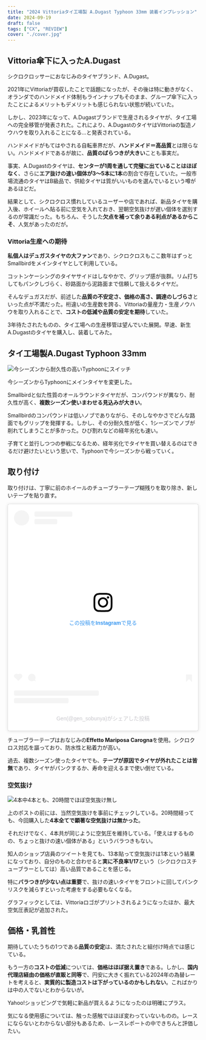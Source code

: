 ```yaml
---
title: "2024 Vittoriaタイ工場製 A.Dugast Typhoon 33mm 装着インプレッション"
date: 2024-09-19
draft: false
tags: ["CX", "REVIEW"]
cover: "./cover.jpg"
---
```


## Vittoria傘下に入ったA.Dugast

シクロクロッサーにおなじみのタイヤブランド、A.Dugast。

2021年にVittoriaが買収したことで話題になったが、その後は特に動きがなく、オランダでのハンドメイド体制もラインナップもそのまま、グループ傘下に入ったことによるメリットもデメリットも感じられない状態が続いていた。

しかし、2023年になって、A.Dugastブランドで生産されるタイヤが、タイ工場への完全移管が発表された。これにより、A.DugastのタイヤはVittoriaの製造ノウハウを取り入れることになる…と発表されている。

<SimpleLinkCard url="https://int.vittoria.com/blogs/magazine/vittoria-group-a-dugast" title="Vittoria Group Transforms Legacy: A New Chapter for A Dugast" />

ハンドメイドがもてはやされる自転車界だが、**ハンドメイド＝高品質**とは限らない。ハンドメイドであるが故に、**品質のばらつきが大きい**ことも事実だ。

事実、A.Dugastのタイヤは、**センターが1周を通して完璧に出ていることはほぼなく**、さらに**エア抜けの速い個体が3～5本に1本**の割合で存在していた。一般市場流通のタイヤはB級品で、供給タイヤは質がいいものを選んでいるという噂があるほどだ。

結果として、シクロクロス慣れしているユーザーや店であれば、新品タイヤを購入後、ホイールへ貼る前に空気を入れておき、翌朝空気抜けが遅い個体を選別するのが常識だった。もちろん、そうした**欠点を補って余りある利点があるからこそ**、人気があったのだが。

### Vittoria生産への期待

**私個人はデュガスタイヤの大ファン**であり、シクロクロスもここ数年はずっとSmallbirdをメインタイヤとして利用している。

コットンケーシングのタイヤサイドはしなやかで、グリップ感が抜群。リム打ちしてもパンクしづらく、砂路面から泥路面まで信頼して扱えるタイヤだ。

そんなデュガスだが、前述した**品質の不安定さ、価格の高さ、調達のしづらさ**といった点が不満だった。桁違いの生産数を誇る、Vittoriaの量産力・生産ノウハウを取り入れることで、**コストの低減や品質の安定を期待**していた。

3年待たされたものの、タイ工場への生産移管は望んでいた展開。早速、新生A.Dugastのタイヤを購入し、装着してみた。

## タイ工場製A.Dugast Typhoon 33mm

![今シーズンから耐久性の高いTyphoonにスイッチ](./typhoon.jpg)

今シーズンからTyphoonにメインタイヤを変更した。

Smallbirdと似た性質のオールラウンドタイヤだが、コンパウンドが異なり、耐久性が高く、**複数シーズン使いまわせる見込みが大きい**。

Smallbirdのコンパウンドは低いノブでありながら、そのしなやかさでどんな路面でもグリップを発揮する。しかし、その分耐久性が低く、1シーズンでノブが削れてしまうことが多かった。ひび割れなどの経年劣化も速い。

子育てと並行しつつの参戦になるため、経年劣化でタイヤを買い替えるのはできるだけ避けたいという思いで、Typhoonで今シーズンから戦っていく。

## 取り付け

取り付けは、丁寧に前のホイールのチューブラーテープ糊残りを取り除き、新しいテープを貼り直す。

<blockquote class="instagram-media" data-instgrm-permalink="https://www.instagram.com/reel/C_1afpWvCsY/?utm_source=ig_embed&amp;utm_campaign=loading" data-instgrm-version="14" style=" background:#FFF; border:0; border-radius:3px; box-shadow:0 0 1px 0 rgba(0,0,0,0.5),0 1px 10px 0 rgba(0,0,0,0.15); margin: 1px; max-width:540px; min-width:326px; padding:0; width:99.375%; width:-webkit-calc(100% - 2px); width:calc(100% - 2px);"><div style="padding:16px;"> <a href="https://www.instagram.com/reel/C_1afpWvCsY/?utm_source=ig_embed&amp;utm_campaign=loading" style=" background:#FFFFFF; line-height:0; padding:0 0; text-align:center; text-decoration:none; width:100%;" target="_blank"> <div style=" display: flex; flex-direction: row; align-items: center;"> <div style="background-color: #F4F4F4; border-radius: 50%; flex-grow: 0; height: 40px; margin-right: 14px; width: 40px;"></div> <div style="display: flex; flex-direction: column; flex-grow: 1; justify-content: center;"> <div style=" background-color: #F4F4F4; border-radius: 4px; flex-grow: 0; height: 14px; margin-bottom: 6px; width: 100px;"></div> <div style=" background-color: #F4F4F4; border-radius: 4px; flex-grow: 0; height: 14px; width: 60px;"></div></div></div><div style="padding: 19% 0;"></div> <div style="display:block; height:50px; margin:0 auto 12px; width:50px;"><svg width="50px" height="50px" viewBox="0 0 60 60" version="1.1" xmlns="https://www.w3.org/2000/svg" xmlns:xlink="https://www.w3.org/1999/xlink"><g stroke="none" stroke-width="1" fill="none" fill-rule="evenodd"><g transform="translate(-511.000000, -20.000000)" fill="#000000"><g><path d="M556.869,30.41 C554.814,30.41 553.148,32.076 553.148,34.131 C553.148,36.186 554.814,37.852 556.869,37.852 C558.924,37.852 560.59,36.186 560.59,34.131 C560.59,32.076 558.924,30.41 556.869,30.41 M541,60.657 C535.114,60.657 530.342,55.887 530.342,50 C530.342,44.114 535.114,39.342 541,39.342 C546.887,39.342 551.658,44.114 551.658,50 C551.658,55.887 546.887,60.657 541,60.657 M541,33.886 C532.1,33.886 524.886,41.1 524.886,50 C524.886,58.899 532.1,66.113 541,66.113 C549.9,66.113 557.115,58.899 557.115,50 C557.115,41.1 549.9,33.886 541,33.886 M565.378,62.101 C565.244,65.022 564.756,66.606 564.346,67.663 C563.803,69.06 563.154,70.057 562.106,71.106 C561.058,72.155 560.06,72.803 558.662,73.347 C557.607,73.757 556.021,74.244 553.102,74.378 C549.944,74.521 548.997,74.552 541,74.552 C533.003,74.552 532.056,74.521 528.898,74.378 C525.979,74.244 524.393,73.757 523.338,73.347 C521.94,72.803 520.942,72.155 519.894,71.106 C518.846,70.057 518.197,69.06 517.654,67.663 C517.244,66.606 516.755,65.022 516.623,62.101 C516.479,58.943 516.448,57.996 516.448,50 C516.448,42.003 516.479,41.056 516.623,37.899 C516.755,34.978 517.244,33.391 517.654,32.338 C518.197,30.938 518.846,29.942 519.894,28.894 C520.942,27.846 521.94,27.196 523.338,26.654 C524.393,26.244 525.979,25.756 528.898,25.623 C532.057,25.479 533.004,25.448 541,25.448 C548.997,25.448 549.943,25.479 553.102,25.623 C556.021,25.756 557.607,26.244 558.662,26.654 C560.06,27.196 561.058,27.846 562.106,28.894 C563.154,29.942 563.803,30.938 564.346,32.338 C564.756,33.391 565.244,34.978 565.378,37.899 C565.522,41.056 565.552,42.003 565.552,50 C565.552,57.996 565.522,58.943 565.378,62.101 M570.82,37.631 C570.674,34.438 570.167,32.258 569.425,30.349 C568.659,28.377 567.633,26.702 565.965,25.035 C564.297,23.368 562.623,22.342 560.652,21.575 C558.743,20.834 556.562,20.326 553.369,20.18 C550.169,20.033 549.148,20 541,20 C532.853,20 531.831,20.033 528.631,20.18 C525.438,20.326 523.257,20.834 521.349,21.575 C519.376,22.342 517.703,23.368 516.035,25.035 C514.368,26.702 513.342,28.377 512.574,30.349 C511.834,32.258 511.326,34.438 511.181,37.631 C511.035,40.831 511,41.851 511,50 C511,58.147 511.035,59.17 511.181,62.369 C511.326,65.562 511.834,67.743 512.574,69.651 C513.342,71.625 514.368,73.296 516.035,74.965 C517.703,76.634 519.376,77.658 521.349,78.425 C523.257,79.167 525.438,79.673 528.631,79.82 C531.831,79.965 532.853,80.001 541,80.001 C549.148,80.001 550.169,79.965 553.369,79.82 C556.562,79.673 558.743,79.167 560.652,78.425 C562.623,77.658 564.297,76.634 565.965,74.965 C567.633,73.296 568.659,71.625 569.425,69.651 C570.167,67.743 570.674,65.562 570.82,62.369 C570.966,59.17 571,58.147 571,50 C571,41.851 570.966,40.831 570.82,37.631"></path></g></g></g></svg></div><div style="padding-top: 8px;"> <div style=" color:#3897f0; font-family:Arial,sans-serif; font-size:14px; font-style:normal; font-weight:550; line-height:18px;">この投稿をInstagramで見る</div></div><div style="padding: 12.5% 0;"></div> <div style="display: flex; flex-direction: row; margin-bottom: 14px; align-items: center;"><div> <div style="background-color: #F4F4F4; border-radius: 50%; height: 12.5px; width: 12.5px; transform: translateX(0px) translateY(7px);"></div> <div style="background-color: #F4F4F4; height: 12.5px; transform: rotate(-45deg) translateX(3px) translateY(1px); width: 12.5px; flex-grow: 0; margin-right: 14px; margin-left: 2px;"></div> <div style="background-color: #F4F4F4; border-radius: 50%; height: 12.5px; width: 12.5px; transform: translateX(9px) translateY(-18px);"></div></div><div style="margin-left: 8px;"> <div style=" background-color: #F4F4F4; border-radius: 50%; flex-grow: 0; height: 20px; width: 20px;"></div> <div style=" width: 0; height: 0; border-top: 2px solid transparent; border-left: 6px solid #f4f4f4; border-bottom: 2px solid transparent; transform: translateX(16px) translateY(-4px) rotate(30deg)"></div></div><div style="margin-left: auto;"> <div style=" width: 0px; border-top: 8px solid #F4F4F4; border-right: 8px solid transparent; transform: translateY(16px);"></div> <div style=" background-color: #F4F4F4; flex-grow: 0; height: 12px; width: 16px; transform: translateY(-4px);"></div> <div style=" width: 0; height: 0; border-top: 8px solid #F4F4F4; border-left: 8px solid transparent; transform: translateY(-4px) translateX(8px);"></div></div></div> <div style="display: flex; flex-direction: column; flex-grow: 1; justify-content: center; margin-bottom: 24px;"> <div style=" background-color: #F4F4F4; border-radius: 4px; flex-grow: 0; height: 14px; margin-bottom: 6px; width: 224px;"></div> <div style=" background-color: #F4F4F4; border-radius: 4px; flex-grow: 0; height: 14px; width: 144px;"></div></div></a><p style=" color:#c9c8cd; font-family:Arial,sans-serif; font-size:14px; line-height:17px; margin-bottom:0; margin-top:8px; overflow:hidden; padding:8px 0 7px; text-align:center; text-overflow:ellipsis; white-space:nowrap;"><a href="https://www.instagram.com/reel/C_1afpWvCsY/?utm_source=ig_embed&amp;utm_campaign=loading" style=" color:#c9c8cd; font-family:Arial,sans-serif; font-size:14px; font-style:normal; font-weight:normal; line-height:17px; text-decoration:none;" target="_blank">Gen(@gen_sobunya)がシェアした投稿</a></p></div></blockquote>
<script async src="//www.instagram.com/embed.js"></script>

チューブラーテープはおなじみの**Effetto Mariposa Carogna**を使用。シクロクロス対応を謳っており、防水性と粘着力が高い。

過去、複数シーズン使ったタイヤでも、**テープが原因でタイヤが外れたことは皆無**であり、タイヤがパンクするか、寿命を迎えるまで使い倒せている。

<Amzn asin="B00SYZFCGU" />

### 空気抜け

![4本中4本とも、20時間でほぼ空気抜け無し](./cover.jpg)

上のポストの前には、当然空気抜けを事前にチェックしている。20時間経っても、今回購入した**4本全てで顕著な空気抜けは無かった**。

それだけでなく、4本共が同じように空気圧を維持している。「使えはするものの、ちょっと抜けの速い個体がある」というバラつきもない。

知人のショップ店員のツイートを見ても、13本貼って空気抜けは1本という結果になっており、自分のものと合わせると**実に不良率1/17**という（シクロクロスチューブラーとしては）高い品質であることを感じる。

特に**バラつきが少ない点は重要**で、抜けの速いタイヤをフロントに回してパンクリスクを減らすといった考慮をする必要もなくなる。

グラフィックとしては、Vittoriaロゴがプリントされるようになったほか、最大空気圧表記が追加された。

## 価格・乳首性

期待していたうちの1つである**品質の安定**は、満たされたと組付け時点では感じている。

もう一方の**コストの低減**については、**価格はほぼ据え置き**である。しかし、**国内代理店経由の価格が直販と同等**で、円安に大きく振れている2024年の為替レートを考えると、**実質的に製造コストは下がっているのかもしれない**。こればかりは中の人でないとわからないが。

<LinkCard url="https://store.shopping.yahoo.co.jp/crowngears/8022530034043.html" />

<LinkCard url="https://store.shopping.yahoo.co.jp/crowngears/8022530034012.html" />

Yahoo!ショッピングで気軽に新品が買えるようになったのは明確にプラス。

気になる使用感については、触った感触ではほぼ変わっていないものの。レースにならないとわからない部分もあるため、レースレポートの中できちんと評価したい。
